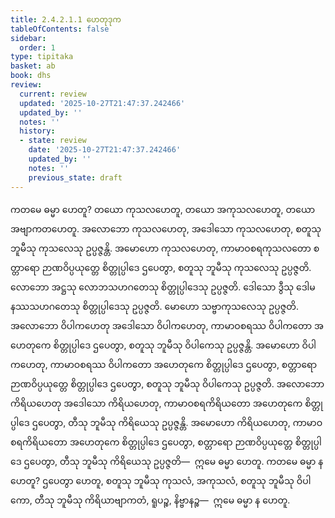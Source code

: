 ```yaml
---
title: 2.4.2.1.1 ဟေတုဒုက
tableOfContents: false
sidebar:
  order: 1
type: tipitaka
basket: ab
book: dhs
review:
  current: review
  updated: '2025-10-27T21:47:37.242466'
  updated_by: ''
  notes: ''
  history:
  - state: review
    date: '2025-10-27T21:47:37.242466'
    updated_by: ''
    notes: ''
    previous_state: draft
---
```



<ReviewStatus review={frontmatter.review} showDetails={true} />

<HypothesisAnnotation frontmatter={frontmatter} />

<DynamicBreadcrumb />

<Division number="1441" book="dhs" e="ch" v="29" p="274">

<Paragraph number="2148" book="dhs">
ကတမေ ဓမ္မာ ဟေတူ? တယော ကုသလဟေတူ, တယော အကုသလဟေတူ, တယော အဗျာကတဟေတူ. အလောဘော ကုသလဟေတု, အဒေါသော ကုသလဟေတု, စတူသု ဘူမီသု ကုသလေသု ဥပ္ပဇ္ဇန္တိ. အမောဟော ကုသလဟေတု, ကာမာဝစရကုသလတော စတ္တာရော ဉာဏဝိပ္ပယုတ္တေ စိတ္တုပ္ပါဒေ ဌပေတွာ, စတူသု ဘူမီသု ကုသလေသု ဥပ္ပဇ္ဇတိ.
</Paragraph>

<Paragraph number="2149" book="dhs">
လောဘော အဋ္ဌသု လောဘသဟဂတေသု စိတ္တုပ္ပါဒေသု ဥပ္ပဇ္ဇတိ. ဒေါသော ဒွီသု ဒေါမနဿသဟဂတေသု စိတ္တုပ္ပါဒေသု ဥပ္ပဇ္ဇတိ. မောဟော သဗ္ဗာကုသလေသု ဥပ္ပဇ္ဇတိ.
</Paragraph>

<Paragraph number="2150" book="dhs">
အလောဘော ဝိပါကဟေတု အဒေါသော ဝိပါကဟေတု, ကာမာဝစရဿ ဝိပါကတော အဟေတုကေ စိတ္တုပ္ပါဒေ ဌပေတွာ, စတူသု ဘူမီသု ဝိပါကေသု ဥပ္ပဇ္ဇန္တိ. အမောဟော ဝိပါကဟေတု, ကာမာဝစရဿ ဝိပါကတော အဟေတုကေ စိတ္တုပ္ပါဒေ ဌပေတွာ, စတ္တာရော ဉာဏဝိပ္ပယုတ္တေ စိတ္တုပ္ပါဒေ ဌပေတွာ, စတူသု ဘူမီသု ဝိပါကေသု ဥပ္ပဇ္ဇတိ.
</Paragraph>

<Paragraph number="2151" book="dhs">
အလောဘော ကိရိယဟေတု အဒေါသော ကိရိယဟေတု, ကာမာဝစရကိရိယတော အဟေတုကေ စိတ္တုပ္ပါဒေ ဌပေတွာ, တီသု ဘူမီသု ကိရိယေသု ဥပ္ပဇ္ဇန္တိ. အမောဟော ကိရိယဟေတု, ကာမာဝစရကိရိယတော အဟေတုကေ စိတ္တုပ္ပါဒေ ဌပေတွာ, စတ္တာရော ဉာဏဝိပ္ပယုတ္တေ စိတ္တုပ္ပါဒေ ဌပေတွာ, တီသု ဘူမီသု ကိရိယေသု ဥပ္ပဇ္ဇတိ—  ဣမေ ဓမ္မာ ဟေတူ.
</Paragraph>

</Division>
<Division number="1442" book="dhs" e="ch" v="29" p="275">

<Paragraph number="2152" book="dhs">
ကတမေ ဓမ္မာ န ဟေတူ? ဌပေတွာ ဟေတူ, စတူသု ဘူမီသု ကုသလံ, အကုသလံ, စတူသု ဘူမီသု ဝိပါကော, တီသု ဘူမီသု ကိရိယာဗျာကတံ, ရူပဉ္စ, နိဗ္ဗာနဉ္စ—  ဣမေ ဓမ္မာ န ဟေတူ.
</Paragraph>
</Division>